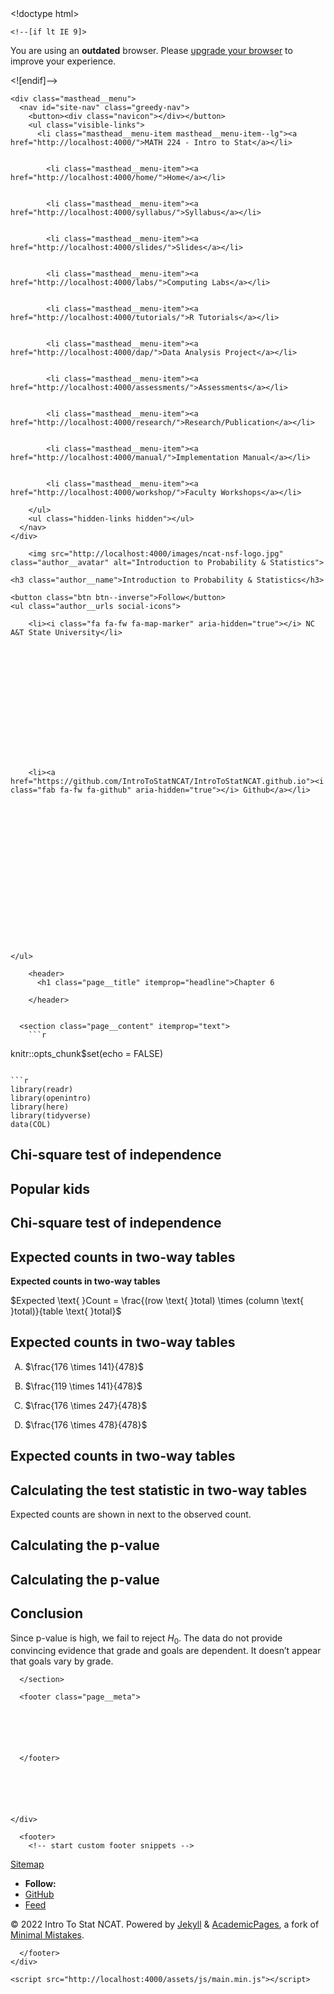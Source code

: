 

<!doctype html>
<html lang="en" class="no-js">
  <head>
    

<meta charset="utf-8">



<!-- begin SEO -->









<title>Chapter 6   MATH 224 - Intro to Stat</title>







<meta property="og:locale" content="en-US">
<meta property="og:site_name" content="MATH 224 - Intro to Stat">
<meta property="og:title" content="Chapter 6">


  <link rel="canonical" href="http://localhost:4000/files/Slides/Chapter%206/Section%206.4%20Chi%20Square%20Test%20of%20Independence/Section6.4-ChiSquareTestOfIndependence.rmd">
  <meta property="og:url" content="http://localhost:4000/files/Slides/Chapter%206/Section%206.4%20Chi%20Square%20Test%20of%20Independence/Section6.4-ChiSquareTestOfIndependence.rmd">







  

  












  <script type="application/ld+json">
    {
      "@context" : "http://schema.org",
      "@type" : "Person",
      "name" : "Intro To Stat NCAT",
      "url" : "http://localhost:4000",
      "sameAs" : null
    }
  </script>






<!-- end SEO -->


<link href="http://localhost:4000/feed.xml" type="application/atom+xml" rel="alternate" title="MATH 224 - Intro to Stat Feed">

<!-- http://t.co/dKP3o1e -->
<meta name="HandheldFriendly" content="True">
<meta name="MobileOptimized" content="320">
<meta name="viewport" content="width=device-width, initial-scale=1.0">

<script>
  document.documentElement.className = document.documentElement.className.replace(/\bno-js\b/g, '') + ' js ';
</script>

<!-- For all browsers -->
<link rel="stylesheet" href="http://localhost:4000/assets/css/main.css">

<meta http-equiv="cleartype" content="on">
    

<!-- start custom head snippets -->

<link rel="apple-touch-icon" sizes="57x57" href="http://localhost:4000/images/apple-touch-icon-57x57.png?v=M44lzPylqQ">
<link rel="apple-touch-icon" sizes="60x60" href="http://localhost:4000/images/apple-touch-icon-60x60.png?v=M44lzPylqQ">
<link rel="apple-touch-icon" sizes="72x72" href="http://localhost:4000/images/apple-touch-icon-72x72.png?v=M44lzPylqQ">
<link rel="apple-touch-icon" sizes="76x76" href="http://localhost:4000/images/apple-touch-icon-76x76.png?v=M44lzPylqQ">
<link rel="apple-touch-icon" sizes="114x114" href="http://localhost:4000/images/apple-touch-icon-114x114.png?v=M44lzPylqQ">
<link rel="apple-touch-icon" sizes="120x120" href="http://localhost:4000/images/apple-touch-icon-120x120.png?v=M44lzPylqQ">
<link rel="apple-touch-icon" sizes="144x144" href="http://localhost:4000/images/apple-touch-icon-144x144.png?v=M44lzPylqQ">
<link rel="apple-touch-icon" sizes="152x152" href="http://localhost:4000/images/apple-touch-icon-152x152.png?v=M44lzPylqQ">
<link rel="apple-touch-icon" sizes="180x180" href="http://localhost:4000/images/apple-touch-icon-180x180.png?v=M44lzPylqQ">
<link rel="icon" type="image/png" href="http://localhost:4000/images/favicon-32x32.png?v=M44lzPylqQ" sizes="32x32">
<link rel="icon" type="image/png" href="http://localhost:4000/images/android-chrome-192x192.png?v=M44lzPylqQ" sizes="192x192">
<link rel="icon" type="image/png" href="http://localhost:4000/images/favicon-96x96.png?v=M44lzPylqQ" sizes="96x96">
<link rel="icon" type="image/png" href="http://localhost:4000/images/favicon-16x16.png?v=M44lzPylqQ" sizes="16x16">
<link rel="manifest" href="http://localhost:4000/images/manifest.json?v=M44lzPylqQ">
<link rel="mask-icon" href="http://localhost:4000/images/safari-pinned-tab.svg?v=M44lzPylqQ" color="#000000">
<link rel="shortcut icon" href="/images/favicon.ico?v=M44lzPylqQ">
<meta name="msapplication-TileColor" content="#000000">
<meta name="msapplication-TileImage" content="http://localhost:4000/images/mstile-144x144.png?v=M44lzPylqQ">
<meta name="msapplication-config" content="http://localhost:4000/images/browserconfig.xml?v=M44lzPylqQ">
<meta name="theme-color" content="#ffffff">
<link rel="stylesheet" href="http://localhost:4000/assets/css/academicons.css"/>

<script type="text/x-mathjax-config"> MathJax.Hub.Config({ TeX: { equationNumbers: { autoNumber: "all" } } }); </script>
<script type="text/x-mathjax-config">
  MathJax.Hub.Config({
    tex2jax: {
      inlineMath: [ ['$','$'], ["\\(","\\)"] ],
      processEscapes: true
    }
  });
</script>
<script src='https://cdnjs.cloudflare.com/ajax/libs/mathjax/2.7.4/latest.js?config=TeX-MML-AM_CHTML' async></script>

<!-- end custom head snippets -->

  </head>

  <body>

    <!--[if lt IE 9]>
<div class="notice--danger align-center" style="margin: 0;">You are using an <strong>outdated</strong> browser. Please <a href="http://browsehappy.com/">upgrade your browser</a> to improve your experience.</div>
<![endif]-->
    

<div class="masthead">
  <div class="masthead__inner-wrap">
    <div class="masthead__menu">
      <nav id="site-nav" class="greedy-nav">
        <button><div class="navicon"></div></button>
        <ul class="visible-links">
          <li class="masthead__menu-item masthead__menu-item--lg"><a href="http://localhost:4000/">MATH 224 - Intro to Stat</a></li>
          
            
            <li class="masthead__menu-item"><a href="http://localhost:4000/home/">Home</a></li>
          
            
            <li class="masthead__menu-item"><a href="http://localhost:4000/syllabus/">Syllabus</a></li>
          
            
            <li class="masthead__menu-item"><a href="http://localhost:4000/slides/">Slides</a></li>
          
            
            <li class="masthead__menu-item"><a href="http://localhost:4000/labs/">Computing Labs</a></li>
          
            
            <li class="masthead__menu-item"><a href="http://localhost:4000/tutorials/">R Tutorials</a></li>
          
            
            <li class="masthead__menu-item"><a href="http://localhost:4000/dap/">Data Analysis Project</a></li>
          
            
            <li class="masthead__menu-item"><a href="http://localhost:4000/assessments/">Assessments</a></li>
          
            
            <li class="masthead__menu-item"><a href="http://localhost:4000/research/">Research/Publication</a></li>
          
            
            <li class="masthead__menu-item"><a href="http://localhost:4000/manual/">Implementation Manual</a></li>
          
            
            <li class="masthead__menu-item"><a href="http://localhost:4000/workshop/">Faculty Workshops</a></li>
          
        </ul>
        <ul class="hidden-links hidden"></ul>
      </nav>
    </div>
  </div>
</div>

    





<div id="main" role="main">
  


  <div class="sidebar sticky">
  



<div itemscope itemtype="http://schema.org/Person">

  <div class="author__avatar">
    
    	<img src="http://localhost:4000/images/ncat-nsf-logo.jpg" class="author__avatar" alt="Introduction to Probability & Statistics">
    
  </div>

  <div class="author__content">
    <h3 class="author__name">Introduction to Probability & Statistics</h3>
    
  </div>

  <div class="author__urls-wrapper">
    <button class="btn btn--inverse">Follow</button>
    <ul class="author__urls social-icons">
      
        <li><i class="fa fa-fw fa-map-marker" aria-hidden="true"></i> NC A&T State University</li>
      
      
      
      
      
       
      
      
      
      
      
      
      
      
      
        <li><a href="https://github.com/IntroToStatNCAT/IntroToStatNCAT.github.io"><i class="fab fa-fw fa-github" aria-hidden="true"></i> Github</a></li>
      
      
      
      
      
      
      
      
      
      
      
      
      
      
      
      
      
      
    </ul>
  </div>
</div>

  
  </div>


  <article class="page" itemscope itemtype="http://schema.org/CreativeWork">
    <meta itemprop="headline" content="Chapter 6">
    
    
    

    <div class="page__inner-wrap">
      
        <header>
          <h1 class="page__title" itemprop="headline">Chapter 6
</h1>
          
        
        
        
        
             
        
    
        </header>
      

      <section class="page__content" itemprop="text">
        ```r
knitr::opts_chunk$set(echo = FALSE)
```

```r
library(readr)
library(openintro)
library(here)
library(tidyverse)
data(COL)
```


# Chi-square test of independence

## Popular kids

\alert{In the dataset \texttt{popular}, students in grades 4-6 were asked whether good grades, athletic ability, or popularity was most important to them. A two-way table separating the students by grade and by choice of most important factor is shown below. Do these data provide evidence to suggest that goals vary by grade?}

\begin{multicols}{2}

\begin{table}[]
\begin{tabular}{rrrr}
\hline
    & Grades & Popular & Sports \\ \hline
$4^{th}$ & 63     & 31      & 25     \\
$5^{th}$ & 88     & 55      & 33     \\
$6^{th}$ & 96     & 55      & 32     \\ \hline
\end{tabular}
\end{table}

\columnbreak

\includegraphics[width=1\columnwidth]{popular_mosaic.pdf}

\end{multicols}


## Chi-square test of independence

\begin{itemize}
\item The hypotheses are:
\begin{itemize}
\item[$H_0$:] Grade and goals are independent. Goals do not vary by grade.
\item[$H_A$:] Grade and goals are dependent. Goals vary by grade.
\end{itemize}

\pause

\item The test statistic is calculated as
\[ \chi^2_{df} = \sum_{i = 1}^{k} \frac{(O - E)^2}{E} \quad \text{ where } \quad df = (R - 1) \times (C - 1), \]
where $k$ is the number of cells, $R$ is the number of rows, and $C$ is the number of columns.

\noindent\rule{4cm}{0.4pt}

\alert{Note:} We calculate $df$ differently for one-way and two-way tables.

\pause

\item The p-value is the area under the $\chi^2_{df}$ curve, above the calculated test statistic.

\end{itemize}


## Expected counts in two-way tables

**Expected counts in two-way tables**

$Expected \text{ }Count = \frac{(row \text{ }total) \times (column \text{ }total)}{table \text{ }total}$

\pause

\begin{table}[]
\begin{tabular}{rrrr|r}
\hline
    & Grades & Popular & Sports & Total\\ \hline
$4^{th}$ & \textcolor{red}{63}     & \textcolor{blue}{31}      & 25 & 119    \\
$5^{th}$ & 88     & 55      & 33 & 176     \\
$6^{th}$ & 96     & 55      & 32 & 183     \\ \hline
Total	& 247	& 141	& 90	& 478 \\
\end{tabular}
\end{table}


\pause

\textcolor{red}{$E_{row~1, col~1} = \frac{119 \times 247}{478} = 61$}

\pause

\textcolor{blue}{$E_{row~1, col~2} = \frac{119 \times 141}{478} = 35$}

## Expected counts in two-way tables

\alert{What is the expected count for the highlighted cell?}

\begin{table}[]
\begin{tabular}{rrrr|r}
\hline
    & Grades & Popular & Sports & Total\\ \hline
$4^{th}$ & 63     & 31      & 25 & 119    \\
$5^{th}$ & 88     & \textcolor{red}{55}      & 33 & 176     \\
$6^{th}$ & 96     & 55      & 32 & 183     \\ \hline
Total	& 247	& 141	& 90	& 478 \\
\end{tabular}
\end{table}

A) $\frac{176 \times 141}{478}$

B) $\frac{119 \times 141}{478}$

C) $\frac{176 \times 247}{478}$

D) $\frac{176 \times 478}{478}$

## Expected counts in two-way tables

\alert{What is the expected count for the highlighted cell?}

\begin{table}[]
\begin{tabular}{rrrr|r}
\hline
    & Grades & Popular & Sports & Total\\ \hline
$4^{th}$ & 63     & 31      & 25 & 119    \\
$5^{th}$ & 88     & \textcolor{red}{55}      & 33 & 176     \\
$6^{th}$ & 96     & 55      & 32 & 183     \\ \hline
Total	& 247	& 141	& 90	& 478 \\
\end{tabular}
\end{table}

\begin{multicols}{2}

A) \textcolor{red}{$\frac{176 \times 141}{478}$}

B) $\frac{119 \times 141}{478}$

C) $\frac{176 \times 247}{478}$

D) $\frac{176 \times 478}{478}$

\columnbreak

\large\alert{\rightarrow 52}

\normalsize\alert{more than expected \# of 5th graders have a goal of being popular}

\end{multicols}


## Calculating the test statistic in two-way tables

Expected counts are shown in \textcolor{blue}{blue} next to the observed count.

\begin{center}
\begin{tabular}{rrrr|r}
  \hline
 & Grades & Popular & Sports	& Total \\ 
  \hline
$4^{th}$ 	&  63 \textcolor{blue}{61} &  31 \textcolor{blue}{35} &  25 \textcolor{blue}{23}	&119 \\ 
$5^{th}$ 	&  88 \textcolor{blue}{91} &  55 \textcolor{blue}{52} &  33 \textcolor{blue}{33}	& 176 \\ 
$6^{th}$	&  96 \textcolor{blue}{95} &  55 \textcolor{blue}{54} &  32 \textcolor{blue}{34}	& 183 \\ 
   \hline
Total	& 247	& 141	& 90	& 478 \\
\end{tabular}
\end{center}

\vspace{0.5cm}

\pause

\begin{eqnarray*} 
\chi^2 &=& \sum \frac{(63 - 61)^2}{61} + \frac{(31 - 35)^2}{35} + \cdots + \frac{(32 - 34)^2}{34} = 1.3121 \\
\pause
df &=& (R - 1) \times (C - 1) = (3 - 1) \times (3 - 1) = 2 \times 2 = 4 
\end{eqnarray*}


## Calculating the p-value

\alert{Which of the following is the correct p-value for this hypothesis test?}

\centering{\textcolor{red}{$\chi^2=1.3121 \qquad df = 4$}}

\begin{multicols}{2}

```r
chiTail <- function(df, U, showdf = TRUE, axes = TRUE){
	par(mar=c(2, 1, 1, 1), mgp=c(2.1, 0.8, 0), las=1)
	
	sd <- sqrt(2*df)
	xmax <- max(df + 4.000102*sd,U+2)
	x <- seq(0, xmax, 0.05)
	y <- dchisq(x, df)
	plot(x, y, type='l', axes=FALSE)

	if(axes == TRUE){
		abline(h=0)
		axis(1, at=c(0,U,xmax+3), label = c(0,U,NA), cex.axis = 3)		
	}
	if(axes == FALSE){
		lines(c(0,xmax), c(0,0))
	}
	
	if(showdf == TRUE){
		text(x = 0.8*xmax, y = 0.5*max(y), paste("df =",df), cex = 3)	
	}	
	
	these <- which(x > U)
	X <- x[c(these[1], these, rev(these)[1])]
	Y <- c(0, y[these], 0)
	polygon(X, Y, col='#569BBD')
}

chiTail(df = 4, U = 1.3121)
axis(1, at = 2.5, label = "1.3121", tick = FALSE, cex.axis = 3)
```

\columnbreak

\raggedright
A) More than 0.3

B) Between 0.3 and 0.2

C) Between 0.2 and 0.1

D) Between 0.1 and 0.05

E) Less than 0.001

\end{multicols}


## Calculating the p-value

\alert{Which of the following is the correct p-value for this hypothesis test?}

\centering{\textcolor{red}{$\chi^2=1.3121 \qquad df = 4$}}

\begin{multicols}{2}

```r
chiTail(df = 4, U = 1.3121)
axis(1, at = 2.5, label = "1.3121", tick = FALSE, cex.axis = 3)
```

\columnbreak

\raggedright
A) **More than 0.3**

B) Between 0.3 and 0.2

C) Between 0.2 and 0.1

D) Between 0.1 and 0.05

E) Less than 0.001

\end{multicols}

## Conclusion

\alert{Do these data provide evidence to suggest that goals vary by grade?}

\begin{itemize}

\item[$H_0$:] Grade and goals are independent. Goals do not vary by grade.

\item[$H_A$:] Grade and goals are dependent. Goals vary by grade. \\

\end{itemize}

\pause

Since p-value is high, we fail to reject $H_0$. The data do not provide convincing evidence that grade and goals are dependent. It doesn't appear that goals vary by grade.

        
      </section>

      <footer class="page__meta">
        
        




      </footer>

      

      


    </div>

    
  </article>

  
  
</div>


    <div class="page__footer">
      <footer>
        <!-- start custom footer snippets -->
<a href="/sitemap/">Sitemap</a>
<!-- end custom footer snippets -->

        

<div class="page__footer-follow">
  <ul class="social-icons">
    
      <li><strong>Follow:</strong></li>
    
    
    
    
      <li><a href="http://github.com/IntroToStatNCAT/IntroToStatNCAT.github.io"><i class="fab fa-github" aria-hidden="true"></i> GitHub</a></li>
    
    
    <li><a href="http://localhost:4000/feed.xml"><i class="fa fa-fw fa-rss-square" aria-hidden="true"></i> Feed</a></li>
  </ul>
</div>

<div class="page__footer-copyright">&copy; 2022 Intro To Stat NCAT. Powered by <a href="http://jekyllrb.com" rel="nofollow">Jekyll</a> &amp; <a href="https://github.com/academicpages/academicpages.github.io">AcademicPages</a>, a fork of <a href="https://mademistakes.com/work/minimal-mistakes-jekyll-theme/" rel="nofollow">Minimal Mistakes</a>.</div>

      </footer>
    </div>

    <script src="http://localhost:4000/assets/js/main.min.js"></script>




  <script>
  (function(i,s,o,g,r,a,m){i['GoogleAnalyticsObject']=r;i[r]=i[r]||function(){
  (i[r].q=i[r].q||[]).push(arguments)},i[r].l=1*new Date();a=s.createElement(o),
  m=s.getElementsByTagName(o)[0];a.async=1;a.src=g;m.parentNode.insertBefore(a,m)
  })(window,document,'script','//www.google-analytics.com/analytics.js','ga');

  ga('create', '', 'auto');
  ga('send', 'pageview');
</script>






  </body>
</html>

